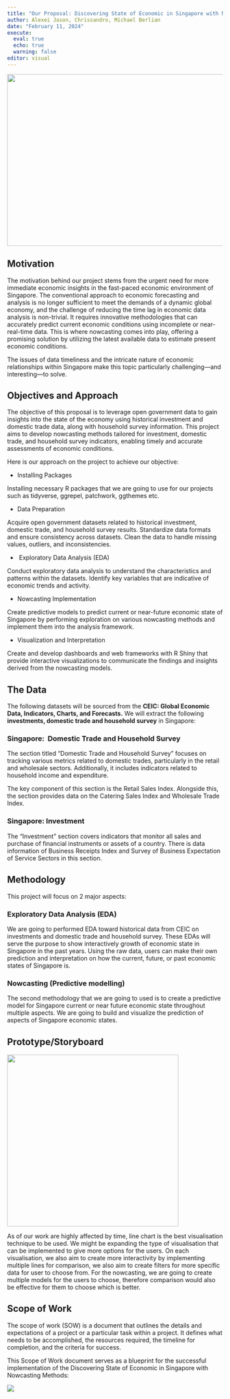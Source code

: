 ```yaml
---
title: "Our Proposal: Discovering State of Economic in Singapore with Nowcasting Methods"
author: Alexei Jason, Chrissandro, Michael Berlian
date: "February 11, 2024"
execute: 
  eval: true
  echo: true
  warning: false
editor: visual
---
```


![](images/chart wp.jpg){width="800" height="400"}

## Motivation 

The motivation behind our project stems from the urgent need for more immediate economic insights in the fast-paced economic environment of Singapore. The conventional approach to economic forecasting and analysis is no longer sufficient to meet the demands of a dynamic global economy, and the challenge of reducing the time lag in economic data analysis is non-trivial. It requires innovative methodologies that can accurately predict current economic conditions using incomplete or near-real-time data. This is where nowcasting comes into play, offering a promising solution by utilizing the latest available data to estimate present economic conditions. 

The issues of data timeliness and the intricate nature of economic relationships within Singapore make this topic particularly challenging—and interesting—to solve. 

## Objectives and Approach 

The objective of this proposal is to leverage open government data to gain insights into the state of the economy using historical investment and domestic trade data, along with household survey information. This project aims to develop nowcasting methods tailored for investment, domestic trade, and household survey indicators, enabling timely and accurate assessments of economic conditions. 

Here is our approach on the project to achieve our objective: 

-   Installing Packages 

Installing necessary R packages that we are going to use for our projects such as tidyverse, ggrepel, patchwork, ggthemes etc. 

-   Data Preparation 

Acquire open government datasets related to historical investment, domestic trade, and household survey results. Standardize data formats and ensure consistency across datasets. Clean the data to handle missing values, outliers, and inconsistencies. 

-    Exploratory Data Analysis (EDA) 

Conduct exploratory data analysis to understand the characteristics and patterns within the datasets. Identify key variables that are indicative of economic trends and activity. 

-   Nowcasting Implementation 

Create predictive models to predict current or near-future economic state of Singapore by performing exploration on various nowcasting methods and implement them into the analysis framework. 

-   Visualization and Interpretation 

Create and develop dashboards and web frameworks with R Shiny that provide interactive visualizations to communicate the findings and insights derived from the nowcasting models.   

## The Data 

The following datasets will be sourced from the **CEIC: Global Economic Data, Indicators, Charts, and Forecasts.** We will extract the following **investments, domestic trade and household survey** in Singapore: 

### Singapore:  Domestic Trade and Household Survey 

The section titled "Domestic Trade and Household Survey" focuses on tracking various metrics related to domestic trades, particularly in the retail and wholesale sectors. Additionally, it includes indicators related to household income and expenditure. 

The key component of this section is the Retail Sales Index. Alongside this, the section provides data on the Catering Sales Index and Wholesale Trade Index. 

### Singapore: Investment 

The “Investment” section covers indicators that monitor all sales and purchase of financial instruments or assets of a country. There is data information of Business Receipts Index and Survey of Business Expectation of Service Sectors in this section. 

## Methodology 

This project will focus on 2 major aspects:  

### Exploratory Data Analysis (EDA)

We are going to performed EDA toward historical data from CEIC on investments and domestic trade and household survey. These EDAs will serve the purpose to show interactively growth of economic state in Singapore in the past years. Using the raw data, users can make their own prediction and interpretation on how the current, future, or past economic states of Singapore is. 

### Nowcasting (Predictive modelling)

The second methodology that we are going to used is to create a predictive model for Singapore current or near future economic state throughout multiple aspects. We are going to build and visualize the prediction of aspects of Singapore economic states. 

## Prototype/Storyboard

![](images/Screenshot 2024-02-11 211555-01.png){width="400"}

As of our work are highly affected by time, line chart is the best visualisation technique to be used. We might be expanding the type of visualisation that can be implemented to give more options for the users. On each visualisation, we also aim to create more interactivity by implementing multiple lines for comparison, we also aim to create filters for more specific data for user to choose from. For the nowcasting, we are going to create multiple models for the users to choose, therefore comparison would also be effective for them to choose which is better. 

## Scope of Work 

The scope of work (SOW) is a document that outlines the details and expectations of a project or a particular task within a project. It defines what needs to be accomplished, the resources required, the timeline for completion, and the criteria for success.

This Scope of Work document serves as a blueprint for the successful implementation of the Discovering State of Economic in Singapore with Nowcasting Methods:

![](images/Screenshot 2024-02-11 211611.png)
